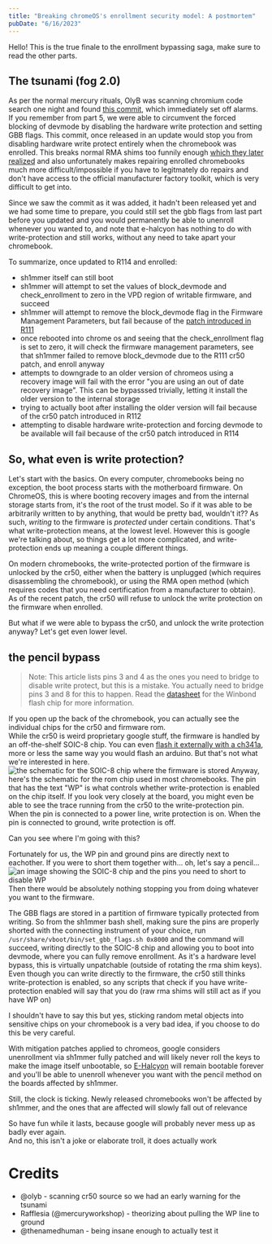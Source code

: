 ```yaml
---
title: "Breaking chromeOS's enrollment security model: A postmortem"
pubDate: "6/16/2023"
---
```


Hello! This is the true finale to the enrollment bypassing saga, make sure to read the other parts.

## The tsunami (fog 2.0)

As per the normal mercury rituals, OlyB was scanning chromium code search one night and found [this commit](https://chromium.googlesource.com/chromiumos/platform/ec/+/53a6bef971baa7110b6c2367554acf8b77331fb6%5E%21/#F1),
which immediately set off alarms. If you remember from part 5, we were able to circumvent the forced blocking of devmode by disabling the hardware write protection and setting GBB flags.
This commit, once released in an update would stop you from disabling hardware write protect entirely when the chromebook was enrolled. This breaks normal RMA shims too funnily enough
[which they later realized](https://chromium.googlesource.com/chromiumos/platform/ec/+/46fd92b93d48ce3c162ae2dd66a698faf3e6ad02) and also unfortunately makes repairing enrolled chromebooks much more difficult/impossible if you have to legitmately do repairs and don't have access to the official manufacturer factory toolkit, which is very difficult to get into.

Since we saw the commit as it was added, it hadn't been released yet and we had some time to prepare, you could still set the gbb flags from last part before you updated and you would permanently be able to unenroll whenever you wanted to, and
note that e-halcyon has nothing to do with write-protection and still works, without any need to take apart your chromebook.

To summarize, once updated to R114 and enrolled:

- sh1mmer itself can still boot
- sh1mmer will attempt to set the values of block_devmode and check_enrollment to zero in the VPD region of writable firmware, and succeed
- sh1mmer will attempt to remove the block_devmode flag in the Firmware Management Parameters, but fail because of the [patch introduced in R111](https://chromium.googlesource.com/chromiumos/platform/ec/+/563de01ea8af922d1c4a527f7074f03b46812e2a%5E%21/#F0)
- once rebooted into chrome os and seeing that the check_enrollment flag is set to zero, it will check the firmware management parameters, see that sh1mmer failed to remove block_devmode due to the R111 cr50 patch, and enroll anyway
- attempts to downgrade to an older version of chromeos using a recovery image will fail with the error "you are using an out of date recovery image". This can be bypasssed trivially, letting it install the older version to the internal storage
- trying to actually boot after installing the older version will fail because of the cr50 patch introduced in R112
- attempting to disable hardware write-protection and forcing devmode to be available will fail because of the cr50 patch introduced in R114

## So, what even is write protection?

Let's start with the basics. On every computer, chromebooks being no exception, the boot process starts with the motherboard firmware. On ChromeOS, this is where booting recovery images and from the internal storage starts from, it's the root of the trust model. So if it was able to be arbitrarily written to by anything, that would be pretty bad, wouldn't it??
As such, _writing_ to the firmware is _protected_ under certain conditions. That's what write-protection means, at the lowest level. However this is google we're talking about, so things get a lot more complicated, and write-protection ends up meaning a couple different things.

On modern chromebooks, the write-protected portion of the firmware is unlocked by the cr50, either when the battery is unplugged (which requires disassembling the chromebook), or using the RMA open method (which requires codes that you need certification from a manufacturer to obtain).
As of the recent patch, the cr50 will refuse to unlock the write protection on the firmware when enrolled.

But what if we were able to bypass the cr50, and unlock the write protection anyway? Let's get even lower level.

## the pencil bypass

> Note: This article lists pins 3 and 4 as the ones you need to bridge to disable write protect, but this is a mistake. You actually need to bridge pins 3 and 8 for this to happen. Read the [datasheet](https://www.winbond.com/resource-files/W25Q64JV%20RevK%2003102021%20Plus.pdf) for the Winbond flash chip for more information.

If you open up the back of the chromebook, you can actually see the individual chips for the cr50 and firmware rom.<br/>
While the cr50 is weird proprietary google stuff, the firmware is handled by an off-the-shelf SOIC-8 chip. You can even [flash it externally with a ch341a](https://wiki.mrchromebox.tech/Unbricking), more or less the same way you would flash an arduino. But that's not what we're interested in here.
![the schematic for the SOIC-8 chip where the firmware is stored](./breaking/romchip.png)
Anyway, here's the schematic for the rom chip used in most chromebooks. The pin that has the text "WP" is what controls whether write-protection is enabled on the chip itself.
If you look very closely at the board, you might even be able to see the trace running from the cr50 to the write-protection pin. When the pin is connected to a power line, write protection is on. When the pin is connected to ground, write protection is off.

Can you see where I'm going with this?

Fortunately for us, the WP pin and ground pins are directly next to eachother. If you were to short them together with... oh, let's say a pencil...
![an image showing the SOIC-8 chip and the pins you need to short to disable WP](./breaking/shorting.jpg)
Then there would be absolutely nothing stopping you from doing whatever you want to the firmware.

The GBB flags are stored in a partition of firmware typically protected from writing. So from the sh1mmer bash shell, making sure the pins are properly shorted with the connecting instrument of your choice, run `/usr/share/vboot/bin/set_gbb_flags.sh 0x8000` and the command will succeed, writing directly to the SOIC-8 chip and allowing you to boot into devmode, where you can fully remove enrollment. As it's a hardware level bypass, this is virtually unpatchable (outside of rotating the rma shim keys).<br/>
Even though you can write directly to the firmware, the cr50 still thinks write-protection is enabled, so any scripts that check if you have write-protection enabled will say that you do (raw rma shims will still act as if you have WP on)

I shouldn't have to say this but yes, sticking random metal objects into sensitive chips on your chromebook is a very bad idea, if you choose to do this be very careful.

With mitigation patches applied to chromeos, google considers unenrollment via sh1mmer fully patched and will likely never roll the keys to make the image itself unbootable, so [E-Halcyon](https://fog.gay) will remain bootable forever and you'll be able to unenroll whenever you want with the pencil method on the boards affected by sh1mmer.

Still, the clock is ticking. Newly released chromebooks won't be affected by sh1mmer, and the ones that are affected will slowly fall out of relevance

So have fun while it lasts, because google will probably never mess up as badly ever again.<br/>
And no, this isn't a joke or elaborate troll, it does actually work

# Credits

- @olyb - scanning cr50 source so we had an early warning for the tsunami
- Rafflesia (@mercuryworkshop) - theorizing about pulling the WP line to ground
- @thenamedhuman - being insane enough to actually test it
